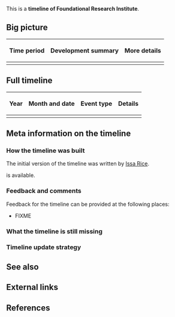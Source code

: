 This is a '''timeline of Foundational Research Institute'''.

==Big picture==

{| class="wikitable"
! Time period !! Development summary !! More details
|-
|}

==Full timeline==

{| class="sortable wikitable"
! Year !! Month and date !! Event type !! Details
|-
|}

==Meta information on the timeline==

===How the timeline was built===

The initial version of the timeline was written by [[User:Issa|Issa Rice]].

{{funding info}} is available.

===Feedback and comments===

Feedback for the timeline can be provided at the following places:

* FIXME

===What the timeline is still missing===

===Timeline update strategy===

==See also==

==External links==

==References==

{{Reflist|30em}}
